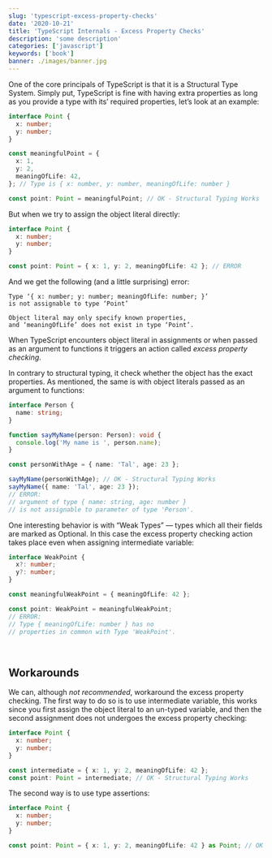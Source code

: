 ```yaml
---
slug: 'typescript-excess-property-checks'
date: '2020-10-21'
title: 'TypeScript Internals - Excess Property Checks'
description: 'some description'
categories: ['javascript']
keywords: ['book']
banner: ./images/banner.jpg
---
```



One of the core principals of TypeScript is that it is a Structural Type System.
Simply put, TypeScript is fine with having extra properties as long as you provide a type with its’ required properties, let’s look at an example:

```ts
interface Point {
  x: number;
  y: number;
}

const meaningfulPoint = {
  x: 1,
  y: 2,
  meaningOfLife: 42,
}; // Type is { x: number, y: number, meaningOfLife: number }

const point: Point = meaningfulPoint; // OK - Structural Typing Works
```

But when we try to assign the object literal directly:

```ts
interface Point {
  x: number;
  y: number;
}

const point: Point = { x: 1, y: 2, meaningOfLife: 42 }; // ERROR
```

And we get the following (and a little surprising) error:

```
Type ‘{ x: number; y: number; meaningOfLife: number; }’
is not assignable to type ‘Point’

Object literal may only specify known properties,
and ‘meaningOfLife’ does not exist in type ‘Point’.
```

When TypeScript encounters object literal in assignments or when passed as an argument to functions it triggers an action called _excess property checking_.

In contrary to structural typing, it check whether the object has the exact properties.
As mentioned, the same is with object literals passed as an argument to functions:

```ts
interface Person {
  name: string;
}

function sayMyName(person: Person): void {
  console.log('My name is ', person.name);
}

const personWithAge = { name: 'Tal', age: 23 };

sayMyName(personWithAge); // OK - Structural Typing Works
sayMyName({ name: 'Tal', age: 23 });
// ERROR:
// argument of type { name: string, age: number }
// is not assignable to parameter of type 'Person'.
```

One interesting behavior is with “Weak Types” — types which all their fields are marked as Optional.
In this case the excess property checking action takes place even when assigning intermediate variable:

```ts
interface WeakPoint {
  x?: number;
  y?: number;
}

const meaningfulWeakPoint = { meaningOfLife: 42 };

const point: WeakPoint = meaningfulWeakPoint;
// ERROR:
// Type { meaningOfLife: number } has no
// properties in common with Type 'WeakPoint'.
```

<br />

## Workarounds

We can, although _not recommended_, workaround the excess property checking.
The first way to do so is to use intermediate variable,
this works since you first assign the object literal to an un-typed variable,
and then the second assignment does not undergoes the excess property checking:

```ts
interface Point {
  x: number;
  y: number;
}

const intermediate = { x: 1, y: 2, meaningOfLife: 42 };
const point: Point = intermediate; // OK - Structural Typing Works
```

The second way is to use type assertions:

```ts
interface Point {
  x: number;
  y: number;
}

const point: Point = { x: 1, y: 2, meaningOfLife: 42 } as Point; // OK - Type Assertion
```
